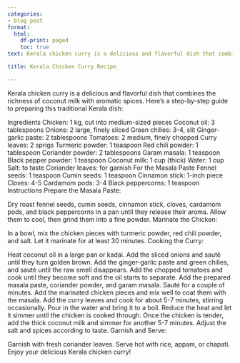 ```yaml
---
categories:
- blog post
format:
  html:
    df-print: paged
    toc: true
text: Kerala chicken curry is a delicious and flavorful dish that combines the richness of coconut milk with aromatic spices.

title: Kerala Chicken Curry Recipe

---
```


Kerala chicken curry is a delicious and flavorful dish that combines the richness of coconut milk with aromatic spices. Here's a step-by-step guide to preparing this traditional Kerala dish:

Ingredients
Chicken: 1 kg, cut into medium-sized pieces
Coconut oil: 3 tablespoons
Onions: 2 large, finely sliced
Green chilies: 3-4, slit
Ginger-garlic paste: 2 tablespoons
Tomatoes: 2 medium, finely chopped
Curry leaves: 2 sprigs
Turmeric powder: 1 teaspoon
Red chili powder: 1 tablespoon
Coriander powder: 2 tablespoons
Garam masala: 1 teaspoon
Black pepper powder: 1 teaspoon
Coconut milk: 1 cup (thick)
Water: 1 cup
Salt: to taste
Coriander leaves: for garnish
For the Masala Paste
Fennel seeds: 1 teaspoon
Cumin seeds: 1 teaspoon
Cinnamon stick: 1-inch piece
Cloves: 4-5
Cardamom pods: 3-4
Black peppercorns: 1 teaspoon
Instructions
Prepare the Masala Paste:

Dry roast fennel seeds, cumin seeds, cinnamon stick, cloves, cardamom pods, and black peppercorns in a pan until they release their aroma.
Allow them to cool, then grind them into a fine powder.
Marinate the Chicken:

In a bowl, mix the chicken pieces with turmeric powder, red chili powder, and salt.
Let it marinate for at least 30 minutes.
Cooking the Curry:

Heat coconut oil in a large pan or kadai.
Add the sliced onions and sauté until they turn golden brown.
Add the ginger-garlic paste and green chilies, and sauté until the raw smell disappears.
Add the chopped tomatoes and cook until they become soft and the oil starts to separate.
Add the prepared masala paste, coriander powder, and garam masala. Sauté for a couple of minutes.
Add the marinated chicken pieces and mix well to coat them with the masala.
Add the curry leaves and cook for about 5-7 minutes, stirring occasionally.
Pour in the water and bring it to a boil. Reduce the heat and let it simmer until the chicken is cooked through.
Once the chicken is tender, add the thick coconut milk and simmer for another 5-7 minutes.
Adjust the salt and spices according to taste.
Garnish and Serve:

Garnish with fresh coriander leaves.
Serve hot with rice, appam, or chapati.
Enjoy your delicious Kerala chicken curry!
